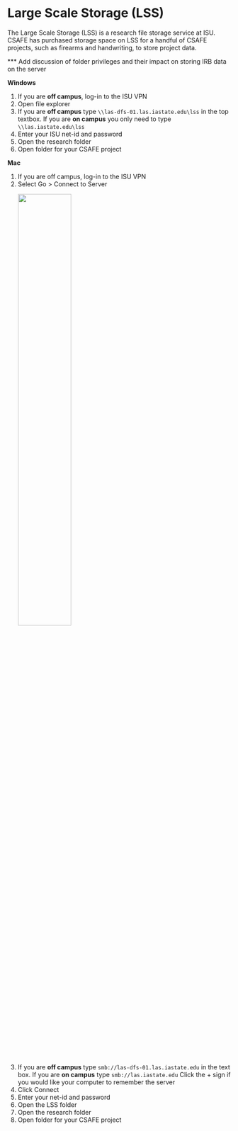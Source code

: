 # Large Scale Storage (LSS) {#lss}

The Large Scale Storage (LSS) is a research file storage service at ISU. CSAFE has purchased storage space on LSS for a handful of CSAFE projects, such as firearms and handwriting, to store project data.

*** Add discussion of folder privileges and their impact on storing IRB data on the server

**Windows**

1. If you are **off campus**, log-in to the ISU VPN
1. Open file explorer
1. If you are **off campus** type `\\las-dfs-01.las.iastate.edu\lss` in the top textbox. If you are **on campus** you only need to type `\\las.iastate.edu\lss`
1. Enter your ISU net-id and password
1. Open the research folder
1. Open folder for your CSAFE project

**Mac**

1. If you are off campus, log-in to the ISU VPN
1. Select Go > Connect to Server <br><div style="margin-bottom:10px; margin-top:10px"> 
  ![](images/connect_to_server.png){#id .class width=50% height=50%}
</div>
1. If you are **off campus** type `smb://las-dfs-01.las.iastate.edu` in the text box. If you are **on campus** type `smb://las.iastate.edu` Click the + sign if you would like your computer to remember the server
1. Click Connect
1. Enter your net-id and password
1. Open the LSS folder
1. Open the research folder
1. Open folder for your CSAFE project



